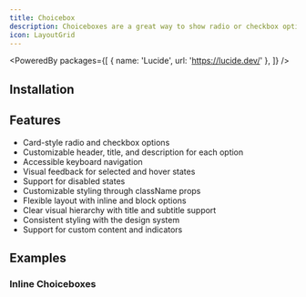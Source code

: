 ```yaml
---
title: Choicebox
description: Choiceboxes are a great way to show radio or checkbox options with a card style.
icon: LayoutGrid
---
```


<PoweredBy packages={[
  { name: 'Lucide', url: 'https://lucide.dev/' },
]} />

<Preview path="choicebox" />

## Installation

<Installer packageName="choicebox" />

## Features

- Card-style radio and checkbox options
- Customizable header, title, and description for each option
- Accessible keyboard navigation
- Visual feedback for selected and hover states
- Support for disabled states
- Customizable styling through className props
- Flexible layout with inline and block options
- Clear visual hierarchy with title and subtitle support
- Consistent styling with the design system
- Support for custom content and indicators

## Examples

### Inline Choiceboxes

<Preview path="choicebox-inline" />
